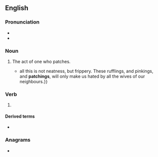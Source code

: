 ==English==

===Pronunciation===
* {{IPA|en|/ˈpæt͡ʃɪŋ/}}
* {{hyphenation|en|patch|ing}}

===Noun===
{{en-noun}}

# The act of one who patches.
#* {{quote-book|en|year=1766|author=Oliver Goldsmith|title=The Vicar of Wakefield|passage={{...}} all this is not neatness, but frippery. These rufflings, and pinkings, and '''patchings''', will only make us hated by all the wives of our neighbours.}}

===Verb===
{{head|en|verb form}}

# {{present participle of|en|patch|nocat=1}}

====Derived terms====
* {{l|en|monkey-patching}}

===Anagrams===
* {{anagrams|en|a=acghinpt|nightcap}}